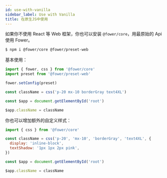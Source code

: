 ```yaml
---
id: use-with-vanilla
sidebar_label: Use with Vanilla
title: 在原生JS中使用
---
```


如果你不使用 React 等 Web 框架，你也可以安装 `@fower/core`，用最原始的 Api 使用 Fower。

```bash npm2yarn
$ npm i @fower/core @fower/preset-web
```

基本使用：

```jsx
import { fower, css } from '@fower/core'
import preset from '@fower/preset-web'

fower.setConfig(preset)

const className = css('p-20 mx-10 borderGray text4XL')

const $app = document.getElementById('root')

$app.className = className
```

你也可以增加额外的自定义样式：

```jsx
import { css } from '@fower/core'

const className = css('p-20', 'mx-10', 'borderGray', 'text4XL', {
  display: 'inline-block',
  textShadow: '1px 1px 2px pink',
})

const $app = document.getElementById('root')

$app.className = className
```
